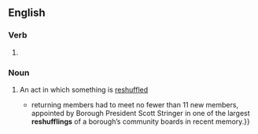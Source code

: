 ==English==

===Verb===
{{head|en|verb form}}

# {{present participle of|en|reshuffle|nocat=1}}

===Noun===
{{en-noun}}

# {{lb|en|gerund of [[reshuffle]]}} An act in which something is [[reshuffle]]d
#* {{quote-journal|en|date=April 29, 2007|author=David Shaftel|title=A Borough President Who Wields a Big Broom|work=New York Times|url=http://www.nytimes.com/2007/04/29/nyregion/thecity/29boar.html
|passage={{...|As they shuffled into an auditorium at St. Vincent’s Hospital Manhattan on West 12th Street,}} returning members had to meet no fewer than 11 new members, appointed by Borough President Scott Stringer in one of the largest '''reshufflings''' of a borough’s community boards in recent memory.}}